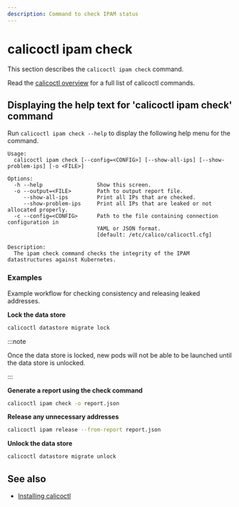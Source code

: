 ```yaml
---
description: Command to check IPAM status
---
```



# calicoctl ipam check

This section describes the `calicoctl ipam check` command.

Read the [calicoctl overview](../overview.mdx) for a full list of calicoctl commands.

## Displaying the help text for 'calicoctl ipam check' command

Run `calicoctl ipam check --help` to display the following help menu for the command.

```
Usage:
  calicoctl ipam check [--config=<CONFIG>] [--show-all-ips] [--show-problem-ips] [-o <FILE>]

Options:
  -h --help                 Show this screen.
  -o --output=<FILE>        Path to output report file.
     --show-all-ips         Print all IPs that are checked.
     --show-problem-ips     Print all IPs that are leaked or not allocated properly.
  -c --config=<CONFIG>      Path to the file containing connection configuration in
                            YAML or JSON format.
                            [default: /etc/calico/calicoctl.cfg]

Description:
  The ipam check command checks the integrity of the IPAM datastructures against Kubernetes.
```

### Examples

Example workflow for checking consistency and releasing leaked addresses.

**Lock the data store**

```bash
calicoctl datastore migrate lock
```

:::note

Once the data store is locked, new pods will not be able to be launched until the data store is unlocked.

:::

**Generate a report using the check command**

```bash
calicoctl ipam check -o report.json
```

**Release any unnecessary addresses**

```bash
calicoctl ipam release --from-report report.json
```

**Unlock the data store**

```bash
calicoctl datastore migrate unlock
```

## See also

- [Installing calicoctl](../../../../operations/clis/calicoctl/install.mdx)
